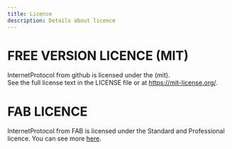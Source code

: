 ```yaml
---
title: Licence
description: Details about licence
---
```


# FREE VERSION LICENCE (MIT)

InternetProtocol from github is licensed under the (mit).  
See the full license text in the LICENSE file or at https://mit-license.org/.

# FAB LICENCE

InternetProtocol from FAB is licensed under the Standard and Professional licence. You can see more [here](https://www.fab.com/eula).